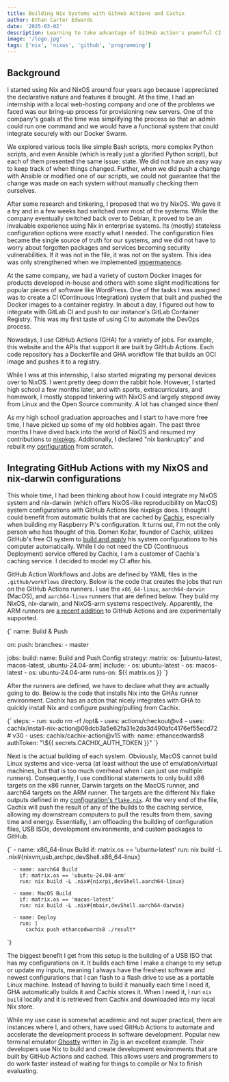 ```yaml
---
title: Building Nix Systems with GitHub Actions and Cachix
author: Ethan Carter Edwards
date: '2025-03-02'
description: Learning to take advantage of GitHub action's powerful CI system with Nix!
image: '/logo.jpg'
tags: ['nix', 'nixos', 'github', 'programming']
---
```

## Background

I started using Nix and NixOS around four years ago because I appreciated the declarative
nature and features it brought. At the time,
I had an internship with a local web-hosting company and one of the problems we faced was
our bring-up process for provisioning new servers. One of the company's goals at the time
was simplifying the process so that an admin could run one command and we would have a
functional system that could integrate securely with our Docker Swarm.

We explored various tools like simple Bash scripts, more complex Python scripts, and even
Ansible (which is really just a glorified Python script), but each of them presented the
same issue: state. We did not have an easy way to keep track of when things changed.
Further, when we did push a change with Ansible or modified one of our scripts, we could
not guarantee that the change was made on each system without manually checking them
ourselves.

After some research and tinkering, I proposed that we try NixOS. We gave it a try and in a few weeks had switched
over most of the systems. While the company eventually switched back over to Debian, it
proved to be an invaluable experience using Nix in enterprise systems. Its (mostly)
stateless configuration options were exactly what I needed. The configuration files became
the single source of truth for our systems, and we did not have to worry about forgotten
packages and services becoming security vulnerabilities. If it was not in the file, it
was not on the system. This idea was only strengthened when we implemented [impermanence](https://grahamc.com/blog/erase-your-darlings/).

At the same company, we had a variety of custom Docker images for products developed
in-house and others with some slight modifications for popular pieces of software like
WordPress. One of the tasks I was assigned was to create a CI (Continuous Integration) system that built and
pushed the Docker images to a container registry. In about a day, I figured out how to
integrate with GitLab CI and push to our instance's GitLab Container Registry. This was
my first taste of using CI to automate the DevOps process.

Nowadays, I use GitHub Actions (GHA) for a variety of jobs. For example, this website and the
APIs that support it are built by GitHub Actions. Each code repository has a Dockerfile
and GHA workflow file that builds an OCI image and pushes it to a registry.

While I was at this internship, I also started migrating my personal devices over to
NixOS. I went pretty deep down the rabbit hole. However, I started high school a few
months later, and with sports, extracurriculars, and homework, I mostly stopped
tinkering with NixOS and largely stepped away from Linux and the Open Source community.
A lot has changed since then!

As my high school graduation approaches and I start to have more free time, I have picked up some of
my old hobbies again. The past three months I have dived back into the world of NixOS and
resumed my contributions to [nixpkgs](https://github.com/nixos/nixpkgs). Additionally,
I declared "nix bankruptcy" and rebuilt my [configuration](https://github.com/ethancedwards8/dotfiles/tree/master/.nix)
from scratch.

## Integrating GitHub Actions with my NixOS and nix-darwin configurations

This whole time, I had been thinking about how I could integrate my NixOS system and
nix-darwin (which offers NixOS-like reproducibility on MacOS) system configurations with
GitHub Actions like nixpkgs does. I thought I could benefit from automatic builds
that are cached by [Cachix](https://cachix.org), especially when building my Raspberry
Pi's configuration. It turns out, I'm not the only person who has thought of this. Domen Kožar,
founder of Cachix, utilizes GitHub's free CI system to [build and apply](https://github.com/domenkozar/homelab/blob/main/.github/workflows/deploy.yml)
his system configurations to his computer automatically. While I do not need the CD (Continuous Deployment)
service offered by Cachix, I am a customer of Cachix's caching service. I decided to model my CI after his.

GitHub Action Workflows and Jobs are defined by YAML files in the `.github/workflows` directory.
Below is the code that creates the jobs that run on the GitHub Actions runners. I use the
`x86_64-linux`, `aarch64-darwin` (MacOS), and `aarch64-linux` runners that are defined below. They
build my NixOS, nix-darwin, and NixOS-arm systems respectively. Apparently, the ARM runners are
[a recent addition](https://github.com/orgs/community/discussions/148648#) to GitHub Actions and are experimentally supported.

<SyntaxHighlighter language="yaml">
{`
name: Build & Push

on:
  push:
    branches:
      - master

jobs:
  build:
    name: Build and Push Config
    strategy:
      matrix:
        os: [ubuntu-latest, macos-latest, ubuntu-24.04-arm]
        include:
          - os: ubuntu-latest
          - os: macos-latest
          - os: ubuntu-24.04-arm
    runs-on: \${{ matrix.os }}
`}
</SyntaxHighlighter>

After the runners are defined, we have to declare what they are actually going to do.
Below is the code that installs Nix into the GHAs runner environment. Cachix has an
action that nicely integrates with GHA to quickly install Nix and configure
pushing/pulling from Cachix.

<SyntaxHighlighter language="yaml">
{`
    steps:
      - run: sudo rm -rf /opt&
      - uses: actions/checkout@v4
      - uses: cachix/install-nix-action@08dcb3a5e62fa31e2da3d490afc4176ef55ecd72 # v30
      - uses: cachix/cachix-action@v15
        with:
          name: ethancedwards8
          authToken: "\${{ secrets.CACHIX_AUTH_TOKEN }}"
`}
</SyntaxHighlighter>

Next is the actual building of each system. Obviously, MacOS cannot build Linux systems
and vice-versa (at least without the use of emulation/virtual machines, but that is
too much overhead when I can just use multiple runners). Consequently, I use conditional
statements to only build x86 targets on the x86 runner, Darwin targets on the MacOS runner,
and aarch64 targets on the ARM runner. The targets are the different Nix flake outputs
defined in my [configuration's `flake.nix`](https://github.com/ethancedwards8/dotfiles/blob/master/.nix/flake.nix).
At the very end of the file, Cachix will push the result of any of the builds to the
caching service, allowing my downstream computers to pull the results from them, saving
time and energy. Essentially, I am offloading the building of configuration files, USB
ISOs, development environments, and custom packages to GitHub.

<SyntaxHighlighter language="yaml">
{`
      - name: x86_64-linux Build
        if: matrix.os == 'ubuntu-latest'
        run: nix build -L .nix#{nixvm,usb,archpc,devShell.x86_64-linux}

      - name: aarch64 Build
        if: matrix.os == 'ubuntu-24.04-arm'
        run: nix build -L .nix#{nixrpi,devShell.aarch64-linux}

      - name: MacOS Build
        if: matrix.os == 'macos-latest'
        run: nix build -L .nix#{mbair,devShell.aarch64-darwin}

      - name: Deploy
        run: |
          cachix push ethancedwards8 ./result*
`}
</SyntaxHighlighter>

The biggest benefit I get from this setup is the building of a USB ISO that has my configurations
on it. It builds each time I make a change to my setup or update my inputs, meaning I always have
the freshest software and newest configurations that I can flash to a flash drive to use as a
portable Linux machine. Instead of having to build it manually each time I need it, GHA automatically
builds it and Cachix stores it. When I need it, I run `nix build` locally and it is retrieved from
Cachix and downloaded into my local Nix store.

While my use case is somewhat academic and not super practical, there are instances
where I, and others, have used GitHub Actions to automate and accelerate the development process
in software development. Popular new terminal emulator [Ghostty](https://github.com/ghostty-org/ghostty)
written in Zig is an excellent example. Their developers use Nix to build and create development
environments that are built by GitHub Actions and cached. This allows users and programmers to
do work faster instead of waiting for things to compile or Nix to finish evaluating.
